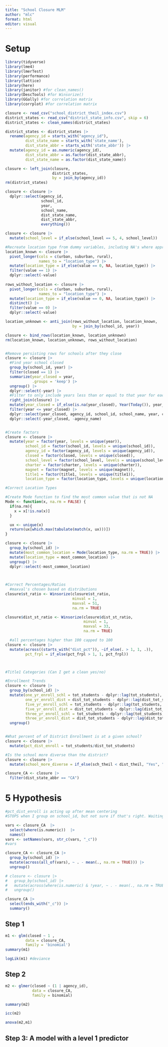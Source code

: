 ```yaml
---
title: "School Closure MLM"
author: "mlc"
format: html
editor: visual
---
```


# Setup

```r
library(tidyverse)
library(lme4)
library(lmerTest)
library(performance)
library(lattice)
library(here)
library(janitor) #for clean_names()
library(DescTools) #for Winsorize()
library(GGally) #for correlation matrix
library(corrplot) #for correlation matrix
```

```r
closure <- read_csv("school_district_theil_index.csv")
district_states <- read_csv("district_state_info.csv", skip = 6)
district_states <- clean_names(district_states)

district_states <- district_states |> 
  rename(agency_id = starts_with("agency_id"), 
         dist_state_name = starts_with('state_name'),
         dist_state_abbr = starts_with('state_abbr')) |> 
  mutate(agency_id = as.numeric(agency_id), 
         dist_state_abbr = as.factor(dist_state_abbr), 
         dist_state_name = as.factor(dist_state_name))

closure <- left_join(closure, 
                     district_states, 
                     by = join_by(agency_id))
rm(district_states)

closure <- closure |> 
  dplyr::select(agency_id, 
                school_id, 
                year, 
                school_name, 
                dist_state_name, 
                dist_state_abbr, 
                everything())
```

```r
closure <- closure |> 
  mutate(school_level = if_else(school_level == 5, 4, school_level)) 

#Recreate location type from dummy variables, including NA's where appropriate
location_known <- closure |> 
  pivot_longer(cols = c(urban, suburban, rural), 
               names_to = "location_type") |> 
  mutate(location_type = if_else(value == 0, NA, location_type)) |>
  filter(value == 1) |>
  dplyr::select(-value)
  
rows_without_location <- closure |> 
  pivot_longer(cols = c(urban, suburban, rural), 
               names_to = "location_type") |> 
  mutate(location_type = if_else(value == 0, NA, location_type)) |>
  distinct() |> 
  filter(value == 0) |>
  dplyr::select(-value) 

location_unknown <- anti_join(rows_without_location, location_known, 
                              by = join_by(school_id, year))

closure <- bind_rows(location_known, location_unknown) 
rm(location_known, location_unknown, rows_without_location)


#Remove persisting rows for schools after they close
closure <- closure |> 
  #Find year school closed
  group_by(school_id, year) |> 
  filter(closed == 1) |> 
  summarize(year_closed = year, 
            .groups = 'keep') |> 
  ungroup() |> 
  dplyr::select(-year) |> 
  #Filter to only include years less than or equal to that year for each school
  right_join(closure) |> 
  mutate(year_closed = if_else(is.na(year_closed), Year(Today()), year_closed)) |> 
  filter(year <= year_closed) |> 
  dplyr::select(year_closed, agency_id, school_id, school_name, year, closed, everything()) |> 
  dplyr::select(-year_closed, -agency_name)


#Create factors
closure <- closure |> 
  mutate(year = factor(year, levels = unique(year)),
         school_id = factor(school_id, levels = unique(school_id)), 
         agency_id = factor(agency_id, levels = unique(agency_id)), 
         closed = factor(closed, levels = unique(closed)),
         school_level = factor(school_level, levels = unique(school_level)), 
         charter = factor(charter, levels = unique(charter)), 
         magnet = factor(magnet, levels = unique(magnet)), 
         title1 = factor(title1, levels = unique(title1)), 
         location_type = factor(location_type, levels = unique(location_type)))
```

```r
#Correct Location Types

#Create Mode function to find the most common value that is not NA
Mode <- function(x, na.rm = FALSE) {
  if(na.rm){
    x = x[!is.na(x)]
  }

  ux <- unique(x)
  return(ux[which.max(tabulate(match(x, ux)))])
}

closure <- closure |> 
  group_by(school_id) |> 
  mutate(most_common_location = Mode(location_type, na.rm = TRUE)) |> 
  mutate(location_type = most_common_location) |> 
  ungroup() |> 
  dplyr::select(-most_common_location)

  

#Correct Percentages/Ratios
  #maxval's chosen based on distributions
closure$st_ratio <- Winsorize(closure$st_ratio, 
                              minval = 1,
                              maxval = 51, 
                              na.rm = TRUE)

closure$dist_st_ratio <- Winsorize(closure$dist_st_ratio, 
                                   minval = 1,
                                   maxval = 33,
                                   na.rm = TRUE)

  #all percentages higher than 100 capped to 100
closure <- closure |>  
  mutate(across((starts_with("dist_pct")), ~if_else(. > 1, 1, .)), 
         pct_frpl = if_else(pct_frpl > 1, 1, pct_frpl))



#Title1 Categories (Can I get a clean yes/no)
```

```r
#Enrollment Trends
closure <- closure |> 
  group_by(school_id) |> 
  mutate(one_yr_enroll_schl = tot_students - dplyr::lag(tot_students),
         one_yr_enroll_dist = dist_tot_students - dplyr::lag(dist_tot_students),
         five_yr_enroll_schl = tot_students - dplyr::lag(tot_students, n = 5),
         five_yr_enroll_dist = dist_tot_students - dplyr::lag(dist_tot_students, n = 5), 
         three_yr_enroll_schl = tot_students - dplyr::lag(tot_students, n = 3), 
         three_yr_enroll_dist = dist_tot_students - dplyr::lag(dist_tot_students, n = 3)) |>
  ungroup()


#What percent of of District Enrollment is at a given school? 
closure <- closure |> 
  mutate(pct_dist_enroll = tot_students/dist_tot_students)

#Is the school more diverse than the district? 
closure <- closure |> 
  mutate(school_more_diverse = if_else(sch_theil < dist_theil, "Yes", "No"))
```

```r
closure_CA <- closure |> 
  filter(dist_state_abbr == "CA")
```

# 5 Hypothesis

```r
#pct_dist_enroll is acting up after mean centering
#STOPS when I group on school_id, but not sure if that's right. Waiting for Sanne's feedback

vars <- closure_CA  |>  
  select(where(is.numeric))  |>  
  names()
vars <- setNames(vars, str_c(vars, "_c")) 
#vars

closure_CA <- closure_CA |> 
  group_by(school_id) |>
  mutate(across(all_of(vars), ~ . - mean(., na.rm = TRUE))) |> 
  ungroup()

# closure <- closure |> 
#   group_by(school_id) |> 
#   mutate(across(where(is.numeric) & !year, ~ . - mean(., na.rm = TRUE))) |> 
#   ungroup()
```

```r
closure_CA |>
  select(ends_with("_c")) |>
  summary()
```

## Step 1

```r
m1 <- glm(closed ~ 1 ,
         data = closure_CA, 
         family = 'binomial')
summary(m1)
```

```r
logLik(m1) #deviance
```

## Step 2

```r
m2 <- glmer(closed ~ (1 | agency_id),  
            data = closure_CA, 
            family = binomial)

summary(m2)
```

```r
icc(m2)
```

```r
anova(m2,m1)
```

## Step 3: A model with a level 1 predictor

```r

```
